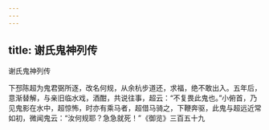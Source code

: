 ```yaml
---
---
---
```

title: 谢氏鬼神列传
---



谢氏鬼神列传

下邳陈超为鬼君弼所逐，改名何规，从余杭步道还，求福，绝不敢出入。五年后，意渐替解，与亲旧临水戏，酒酣，共说往事，超云：“不复畏此鬼也。”小俯首，乃见鬼影在水中，超惊怖，时亦有乘马者，超借马骑之，下鞭奔驱，此鬼与超远近常如初，微闻鬼云：“汝何规耶？急急就死！” 《御览》三百五十九